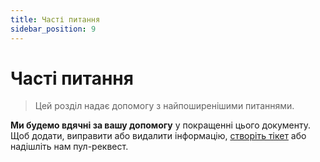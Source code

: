 ```yaml
---
title: Часті питання
sidebar_position: 9
---
```


# Часті питання

> Цей розділ надає допомогу з найпоширенішими питаннями.

**Ми будемо вдячні за вашу допомогу** у покращенні цього документу. Щоб додати, виправити або видалити інформацію, [створіть тікет](https://github.com/helm/helm-www/issues) або надішліть нам пул-реквест.


<DocCardList />